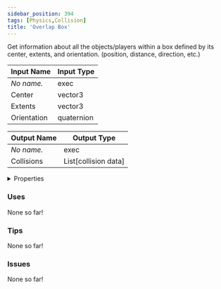 ```yaml
---
sidebar_position: 394
tags: [Physics,Collision]
title: 'Overlap Box'
---
```


Get information about all the objects/players within a box defined by its center, extents, and orientation. (position, distance, direction, etc.)




<EsbSvg />

| Input Name | Input Type |
|-----------|-----------|
| *No name.* | exec |
| Center | vector3 |
| Extents | vector3 |
| Orientation | quaternion |

| Output Name | Output Type |
|-----------|-----------|
| *No name.* | exec |
| Collisions | List[collision data] |


<details>
  <summary>Properties</summary>
  <div>
    <div>
    <table>
      <thead>
        <tr>
          <th>Is beta required?</th>
          <th>❌</th>
        </tr>
        <tr>
          <th>Is this chip a trolling risk?</th>
          <th>❌</th>
        </tr>
        <tr>
          <th>Is this chip a role assignment risk?</th>
          <th>❌</th>
        </tr>
        <tr>
          <th>Chip UUID</th>
          <th>5df93bc7-4bb7-44c6-b260-d7b2836436c8</th>
        </tr>
      </thead>
    </table>
    </div>
  </div>
</details>

### Uses

None so far!

### Tips

None so far!

### Issues

None so far!